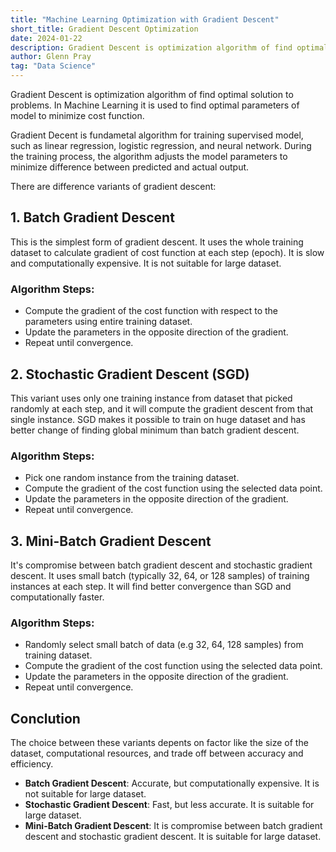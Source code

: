 ```yaml
---
title: "Machine Learning Optimization with Gradient Descent"
short_title: Gradient Descent Optimization
date: 2024-01-22
description: Gradient Descent is optimization algorithm of find optimal solution to problems. In Machine Learning it is used to find optimal parameters of model to minimize cost function.
author: Glenn Pray
tag: "Data Science"
---
```

Gradient Descent is optimization algorithm of find optimal solution to problems. In Machine Learning it is used to find optimal parameters of model to minimize cost function.

Gradient Decent is fundametal algorithm for training supervised model, such as linear regression, logistic regression, and neural network. During the training process, the algorithm adjusts the model parameters to minimize difference between predicted and actual output.

There are difference variants of gradient descent:
## 1. Batch Gradient Descent
 This is the simplest form of gradient descent. It uses the whole training dataset to calculate gradient of cost function at each step (epoch). It is slow and computationally expensive. It is not suitable for large dataset.
  ### Algorithm Steps:
- Compute the gradient of the cost function with respect to the parameters using entire training dataset.
- Update the parameters in the opposite direction of the gradient.
- Repeat until convergence.

## 2. Stochastic Gradient Descent (SGD)
 This variant uses only one training instance from dataset that picked randomly at each step, and it will compute the gradient descent from that single instance. SGD makes it possible to train on huge dataset and has better change of finding global minimum than batch gradient descent. 
  ### Algorithm Steps:
- Pick one random instance from the training dataset.
- Compute the gradient of the cost function using the selected data point.
- Update the parameters in the opposite direction of the gradient.
- Repeat until convergence.

## 3. Mini-Batch Gradient Descent
 It's compromise between batch gradient descent and stochastic gradient descent. It uses small batch (typically 32, 64, or 128 samples) of training instances at each step. It will find better convergence than SGD and computationally faster.
  ### Algorithm Steps:
- Randomly select small batch of data (e.g 32, 64, 128 samples) from training dataset.
- Compute the gradient of the cost function using the selected data point.
- Update the parameters in the opposite direction of the gradient.
- Repeat until convergence.

## Conclution
The choice between these variants depents on factor like the size of the dataset, computational resources, and trade off between accuracy and efficiency.
- **Batch Gradient Descent**: Accurate, but computationally expensive. It is not suitable for large dataset.
- **Stochastic Gradient Descent**: Fast, but less accurate. It is suitable for large dataset.
- **Mini-Batch Gradient Descent**: It is compromise between batch gradient descent and stochastic gradient descent. It is suitable for large dataset.